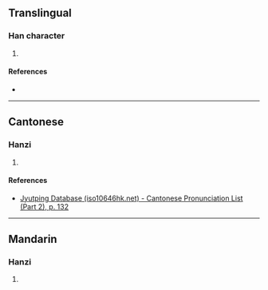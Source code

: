 {{character info/new}}
==Translingual==

===Han character===
{{Han char|rn=75|rad=木|as=13|sn=17|four=47947|canj=DHGE,DHME|ids=⿰木毀}}

# {{defn|Han|sort=木13}}

====References====
* {{Han ref|kx=0556.310|dkj=15663|dj=0946.070|hdz=21302.110|uh=6A93|ud=27283|bh=ECFD|bd=60669}}

----

==Cantonese==

===Hanzi===
{{yue-hanzi|jyut=[[wai2]]|y=wai2}}

# {{defn|lang=yue|sort=木13}}

====References====
*[http://www.iso10646hk.net/jp/document/download.jsp Jyutping Database (iso10646hk.net) - Cantonese Pronunciation List (Part 2), p. 132]

----

==Mandarin==

===Hanzi===
{{cmn-hanzi|pin=[[huǐ]] ([[hui3]])|wg=hui<sup>3</sup>}}

# {{defn|lang=cmn|sort=木13}}
